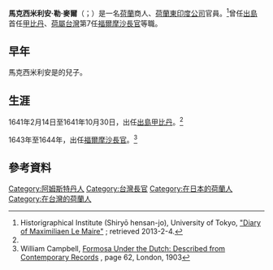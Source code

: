 {{Infobox officeholder
|honorific-prefix   = 
|name               = 馬克西米利安·勒·麥爾<br />Maximiliaan le Maire
|honorific-suffix   = 
|image              = 
|imagesize          = 
|smallimage         = 
|caption            = 
|order              = 第1任[[出島|出島]]
|office             = 甲比丹
|term_start         = 1641年2月14日
|term_end           = 1641年10月30日
|predecessor        = [[法蘭索斯·卡隆|法蘭索斯·卡隆]]
|successor          = {{le|揚·范·埃斯拉克|Jan van Elseracq}}
|order1              = 第7任
|office1             = 台灣長官
|term_start1         = 1643年
|term_end1           = 1644年
|predecessor1        = [[保羅·特羅登紐斯|保羅·特羅登紐斯]]
|successor1          = [[法蘭索斯·卡隆|法蘭索斯·卡隆]]
|majority           = 
|birth_date   = 
|birth_place  = [[荷蘭共和國|荷蘭共和國]][[阿姆斯特丹|阿姆斯特丹]]
|death_date   = 1606年2月28日
|death_place  = [[荷屬東印度|荷屬東印度]][[巴達維亞|巴達維亞]]
|restingplace = 
|restingplacecoordinates = 
|birthname    = 
|nationality  = [[荷蘭人|荷蘭人]]
|party        = 
|otherparty   = 
|spouse       = 
|partner      = 
|relations    = 
|children     = 
|residence    = 
|alma_mater   = 
|occupation   = 
|profession   = 
|religion     = 
|signature    = 
}}

'''馬克西米利安·勒·麥爾'''（{{lang-nl|Maximiliaan le Maire}}；{{bd|1606年|2月28日|1654年}}）是一名[[荷蘭|荷蘭]]商人、[[荷蘭東印度公司|荷蘭東印度公司]]官員。<ref name="shiryo">Historigraphical Institute (Shiryō hensan-jo), University of Tokyo, [http://www.hi.u-tokyo.ac.jp/tokushu/kaigai/Diaries/Volumes/995DF59E-0B49-411B-A748-32E36BD0C071.html "Diary of Maximiliaen Le Maire"] {{Wayback|url=http://www.hi.u-tokyo.ac.jp/tokushu/kaigai/Diaries/Volumes/995DF59E-0B49-411B-A748-32E36BD0C071.html |date=20160304092402 }}; retrieved 2013-2-4.</ref>曾任[[出島|出島]]首任[[甲比丹|甲比丹]]、[[荷屬台灣|荷屬台灣]]第7任[[台灣長官|福爾摩沙長官]]等職。

==早年==
馬克西米利安是{{le|艾薩克·勒·麥爾|Isaac Le Maire}}的兒子。

==生涯==
1641年2月14日至1641年10月30日，出任[[出島|出島]][[甲比丹|甲比丹]]。<ref name="shiryo"/>

1643年至1644年，出任[[台灣長官|福爾摩沙長官]]。<ref>William Campbell, [https://books.google.com/books?id=OpdMq-YJoeoC&pg=62 Formosa Under the Dutch: Described from Contemporary Records] {{Wayback|url=https://books.google.com/books?id=OpdMq-YJoeoC&pg=62 |date=20190502102606 }}, page 62, London, 1903</ref>

==參考資料==
{{reflist}}

{{s-start}}
{{s-off}}
{{succession box
|before=[[法蘭索斯·卡隆|法蘭索斯·卡隆]]
|title=[[甲比丹|出島甲比丹]]
|after={{le|揚·范·埃斯拉克|Jan van Elseracq}}
|years=1641年}}
{{succession box 
|before=[[保羅·特羅登紐斯|保羅·特羅登紐斯]] 
|title=[[File:VOC.svg|16px]] [[台灣長官|福爾摩沙長官]]
|after=[[法蘭索斯·卡隆|法蘭索斯·卡隆]]
|years=1643年－1644年}}
{{s-end}}
{{臺灣統治者}}
{{Dutch Formosa}}

{{DEFAULTSORT:Maire, Maximilian le}}
[[Category:阿姆斯特丹人|Category:阿姆斯特丹人]]
[[Category:台灣長官|Category:台灣長官]]
[[Category:在日本的荷蘭人|Category:在日本的荷蘭人]]
[[Category:在台灣的荷蘭人|Category:在台灣的荷蘭人]]

{{bio-stub}}